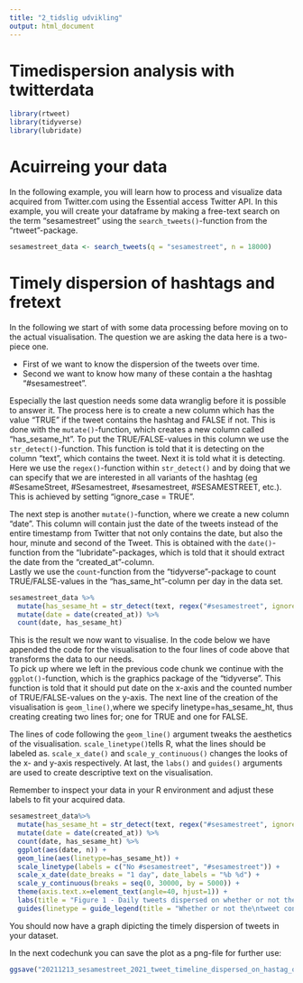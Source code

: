 ---
title: "2_tidslig udvikling"
output: html_document
---

# Timedispersion analysis with twitterdata

```{r}
library(rtweet)
library(tidyverse)
library(lubridate)
```
# Acuirreing your data
In the following example, you will learn how to process and visualize data acquired from Twitter.com using the Essential access Twitter API. 
In this example, you will create your dataframe by making a free-text search on the term "sesamestreet" using the `search_tweets()`-function from the "rtweet"-package. 

```{r}
sesamestreet_data <- search_tweets(q = "sesamestreet", n = 18000)
```

# Timely dispersion of hashtags and fretext
In the following we start of with some data processing before moving on to the actual visualisation. The question we are asking the data here is a two-piece one. 

* First of we want to know the dispersion of the tweets over time. 
* Second we want to know how many of these contain a the hashtag "#sesamestreet". 

Especially the last question needs some data wranglig before it is possible to answer it. The process here is to create a new column which has the value "TRUE" if the tweet contains the hashtag and FALSE if not. This is done with the `mutate()`-function, which creates a new column called "has_sesame_ht". To put the TRUE/FALSE-values in this column we use the  `str_detect()`-function. This function is told that it is detecting on the column "text", which contains the tweet. Next it is told what it is detecting. Here we use the `regex()`-function within `str_detect()` and by doing that we can specify that we are interested in all variants of the hashtag (eg #SesameStreet, #Sesamestreet, #sesamestreet, #SESAMESTREET, etc.).  This is achieved by setting "ignore_case = TRUE".

The next step is another `mutate()`-function, where we create a new column "date". This column will contain just the date of the tweets instead of the entire timestamp from Twitter that not only contains the date, but also the hour, minute and second of the Tweet. This is obtained with the `date()`-function from the "lubridate"-packages, which is told that it should extract the date from the "created_at"-column.  
Lastly we use the `count`-function from the "tidyverse"-package to count TRUE/FALSE-values in the "has_same_ht"-column per day in the data set. 

```{r}
sesamestreet_data %>% 
  mutate(has_sesame_ht = str_detect(text, regex("#sesamestreet", ignore_case = TRUE))) %>% 
  mutate(date = date(created_at)) %>% 
  count(date, has_sesame_ht)
```
This is the result we now want to visualise. In the code below we have appended the code for the visualisation to the four lines of code above that transforms the data to our needs.  
To pick up where we left in the previous code chunk we continue with the `ggplot()`-function, which is the graphics package of the "tidyverse". This function is told that it should put date on the x-axis and the counted number of TRUE/FALSE-values on the y-axis. The next line of the creation of the visualisation is `geom_line()`,where we specify linetype=has_sesame_ht, thus creating creating two lines for; one for TRUE and one for FALSE. 

The lines of code following the `geom_line()` argument tweaks the aesthetics of the visualisation. `scale_linetype()`tells R, what the lines should be labeled as. `scale_x_date()` and `scale_y_continuous()` changes the looks of the x- and y-axis respectively. At last, the `labs()` and `guides()` arguments are used to create descriptive text on the visualisation. 

Remember to inspect your data in your R environment and adjust these labels to fit your acquired data. 

```{r}
sesamestreet_data%>% 
  mutate(has_sesame_ht = str_detect(text, regex("#sesamestreet", ignore_case = TRUE))) %>% 
  mutate(date = date(created_at)) %>% 
  count(date, has_sesame_ht) %>% 
  ggplot(aes(date, n)) +
  geom_line(aes(linetype=has_sesame_ht)) +
  scale_linetype(labels = c("No #sesamestreet", "#sesamestreet")) +
  scale_x_date(date_breaks = "1 day", date_labels = "%b %d") +
  scale_y_continuous(breaks = seq(0, 30000, by = 5000)) +
  theme(axis.text.x=element_text(angle=40, hjust=1)) +
  labs(title = "Figure 1 - Daily tweets dispersed on whether or not they\ncontain #sesamestreet", y="Number of Tweets", x="Day", subtitle = "Period: 4 december 2021 - 13 december 2021", caption = "Total number of tweets: 2.413") +
  guides(linetype = guide_legend(title = "Whether or not the\ntweet contains \n#sesamestreet"))
```
You should now have a graph dipicting the timely dispersion of tweets in your dataset.

In the next codechunk you can save the plot as a png-file for further use:

```{r}
ggsave("20211213_sesamestreet_2021_tweet_timeline_dispersed_on_hastag_or_not.png", width = 8, height = 5, dpi = 800)
```

